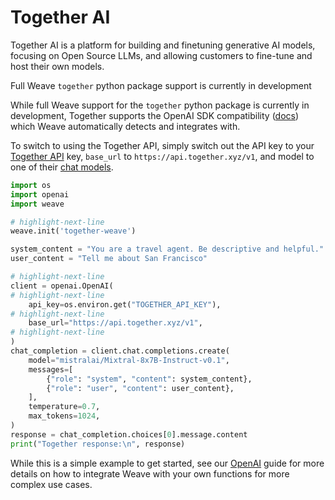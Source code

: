 # Together AI

Together AI is a platform for building and finetuning generative AI models, focusing on Open Source LLMs, and allowing customers to fine-tune and host their own models.

<Info>

Full Weave `together` python package support is currently in development

</Info>

While full Weave support for the `together` python package is currently in development, Together supports the OpenAI SDK compatibility ([docs](https://docs.together.ai/docs/openai-api-compatibility)) which Weave automatically detects and integrates with.

To switch to using the Together API, simply switch out the API key to your [Together API](https://docs.together.ai/docs/get-started#access-your-api-key) key, `base_url` to `https://api.together.xyz/v1`, and model to one of their [chat models](https://docs.together.ai/docs/inference-models#chat-models).

```python
import os
import openai
import weave

# highlight-next-line
weave.init('together-weave')

system_content = "You are a travel agent. Be descriptive and helpful."
user_content = "Tell me about San Francisco"

# highlight-next-line
client = openai.OpenAI(
# highlight-next-line
    api_key=os.environ.get("TOGETHER_API_KEY"),
# highlight-next-line
    base_url="https://api.together.xyz/v1",
# highlight-next-line
)
chat_completion = client.chat.completions.create(
    model="mistralai/Mixtral-8x7B-Instruct-v0.1",
    messages=[
        {"role": "system", "content": system_content},
        {"role": "user", "content": user_content},
    ],
    temperature=0.7,
    max_tokens=1024,
)
response = chat_completion.choices[0].message.content
print("Together response:\n", response)
```

While this is a simple example to get started, see our [OpenAI](/guides/integrations/openai#track-your-own-ops) guide for more details on how to integrate Weave with your own functions for more complex use cases.